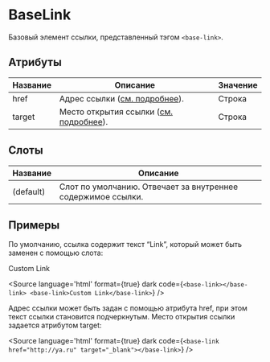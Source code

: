 
# BaseLink

Базовый элемент ссылки, представленный тэгом `<base-link>`.

## Атрибуты

| Название | Описание                                                                                                       | Значение |
|----------|----------------------------------------------------------------------------------------------------------------|----------|
| href     | Адрес ссылки ([см. подробнее](https://developer.mozilla.org/ru/docs/Web/HTML/Element/A#attr-href)).            | Строка   |
| target   | Место открытия ссылки ([см. подробнее](https://developer.mozilla.org/ru/docs/Web/HTML/Element/A#attr-target)). | Строка   |

## Слоты

| Название  | Описание                                                     |
|-----------|--------------------------------------------------------------|
| (default) | Слот по умолчанию. Отвечает за внутреннее содержимое ссылки. |

## Примеры

По умолчанию, ссылка содержит текст “Link”, который может быть заменен с помощью слота:

<Canvas>
  <base-link></base-link>
  <base-link>Custom Link</base-link>
</Canvas>

<Source
language='html'
format={true}
dark
code={`
<base-link></base-link>
<base-link>Custom Link</base-link>
`}
/>

Адрес ссылки может быть задан с помощью атрибута href, при этом текст ссылки становится подчеркнутым. Место открытия ссылки задается атрибутом target:

<Canvas>
  <base-link href="http://ya.ru" target="_blank"></base-link>
</Canvas>

<Source
language='html'
format={true}
dark
code={`
<base-link href="http://ya.ru" target="_blank"></base-link>
`}
/>
